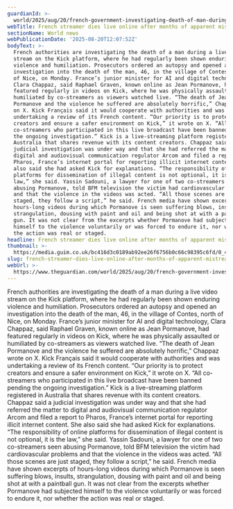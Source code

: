 ```yaml
---
guardianId: >-
  world/2025/aug/20/french-government-investigating-death-of-man-during-live-stream
webTitle: French streamer dies live online after months of apparent mistreatment
sectionName: World news
webPublicationDate: '2025-08-20T12:07:52Z'
bodyText: >-
  French authorities are investigating the death of a man during a live video
  stream on the Kick platform, where he had regularly been shown enduring
  violence and humiliation. Prosecutors ordered an autopsy and opened an
  investigation into the death of the man, 46, in the village of Contes, north
  of Nice, on Monday. France’s junior minister for AI and digital technology,
  Clara Chappaz, said Raphael Graven, known online as Jean Pormanove, had
  featured regularly in videos on Kick, where he was physically assaulted or
  humiliated by co-streamers as viewers watched live. “The death of Jean
  Pormanove and the violence he suffered are absolutely horrific,” Chappaz wrote
  on X. Kick Français said it would cooperate with authorities and was
  undertaking a review of its French content. “Our priority is to protect
  creators and ensure a safer environment on Kick,” it wrote on X. “All
  co-streamers who participated in this live broadcast have been banned pending
  the ongoing investigation.” Kick is a live-streaming platform registered in
  Australia that shares revenue with its content creators. Chappaz said a
  judicial investigation was under way and that she had referred the matter to
  digital and audiovisual communication regulator Arcom and filed a report to
  Pharos, France’s internet portal for reporting illicit internet content. She
  also said she had asked Kick for explanations. “The responsibility of online
  platforms for dissemination of illegal content is not optional, it is the
  law,” she said. Yassin Sadouni, a lawyer for one of two co-streamers seen
  abusing Pormanove, told BFM television the victim had cardiovascular problems
  and that the violence in the videos was acted. “All those scenes are just
  staged, they follow a script,” he said. French media have shown excerpts of
  hours-long videos during which Pormanove is seen suffering blows, insults,
  strangulation, dousing with paint and oil and being shot at with a paintball
  gun. It was not clear from the excerpts whether Pormanove had subjected
  himself to the violence voluntarily or was forced to endure it, nor whether
  the action was real or staged.
headline: French streamer dies live online after months of apparent mistreatment
thumbnail: >-
  https://media.guim.co.uk/bc416d3c0189ab92ee26f6756b0c66c98395c6fd/0_432_1536_1229/500.jpg
slug: french-streamer-dies-live-online-after-months-of-apparent-mistreatment
webUrl: >-
  https://www.theguardian.com/world/2025/aug/20/french-government-investigating-death-of-man-during-live-stream
---
```

French authorities are investigating the death of a man during a live video stream on the Kick platform, where he had regularly been shown enduring violence and humiliation. Prosecutors ordered an autopsy and opened an investigation into the death of the man, 46, in the village of Contes, north of Nice, on Monday. France’s junior minister for AI and digital technology, Clara Chappaz, said Raphael Graven, known online as Jean Pormanove, had featured regularly in videos on Kick, where he was physically assaulted or humiliated by co-streamers as viewers watched live. “The death of Jean Pormanove and the violence he suffered are absolutely horrific,” Chappaz wrote on X. Kick Français said it would cooperate with authorities and was undertaking a review of its French content. “Our priority is to protect creators and ensure a safer environment on Kick,” it wrote on X. “All co-streamers who participated in this live broadcast have been banned pending the ongoing investigation.” Kick is a live-streaming platform registered in Australia that shares revenue with its content creators. Chappaz said a judicial investigation was under way and that she had referred the matter to digital and audiovisual communication regulator Arcom and filed a report to Pharos, France’s internet portal for reporting illicit internet content. She also said she had asked Kick for explanations. “The responsibility of online platforms for dissemination of illegal content is not optional, it is the law,” she said. Yassin Sadouni, a lawyer for one of two co-streamers seen abusing Pormanove, told BFM television the victim had cardiovascular problems and that the violence in the videos was acted. “All those scenes are just staged, they follow a script,” he said. French media have shown excerpts of hours-long videos during which Pormanove is seen suffering blows, insults, strangulation, dousing with paint and oil and being shot at with a paintball gun. It was not clear from the excerpts whether Pormanove had subjected himself to the violence voluntarily or was forced to endure it, nor whether the action was real or staged.
